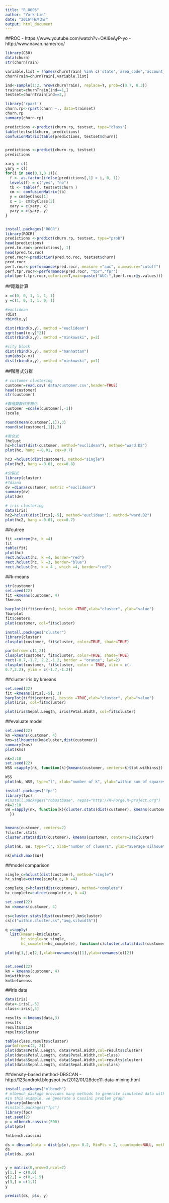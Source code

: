 ```yaml
---
title: "R_0605"
author: "York Lin"
date: "2016年6月3日"
output: html_document
---
```


##ROC
- https://www.youtube.com/watch?v=OAl6eAyP-yo
- http://www.navan.name/roc/

```R
library(C50)
data(churn)
str(churnTrain)

variable.list = !names(churnTrain) %in% c('state','area_code','account_length')
churnTrain=churnTrain[,variable.list]

ind<-sample(1:2, nrow(churnTrain), replace=T, prob=c(0.7, 0.3))
trainset=churnTrain[ind==1,]
testset=churnTrain[ind==2,]

library('rpart')
churn.rp<-rpart(churn ~., data=trainset)
churn.rp
summary(churn.rp)

predictions <-predict(churn.rp, testset, type="class")
table(testset$churn, predictions)
confusionMatrix(table(predictions, testset$churn))


predictions <-predict(churn.rp, testset)
predictions

xary = c()
yary = c()
for(i in seq(0,1,0.1)){
  f <- as.factor(ifelse(predictions[,1] > i, 0, 1))
  levels(f) = c("yes", "no")
  tb <- table(f, testset$churn )
  cm <- confusionMatrix(tb)
  y = cm$byClass[1]
  x = 1- cm$byClass[2]
  xary = c(xary, x)
  yary = c(yary, y)
}


install.packages("ROCR")
library(ROCR)
predictions <-predict(churn.rp, testset, type="prob")
head(predictions)
pred.to.roc<-predictions[, 1]
head(pred.to.roc)
pred.rocr<-prediction(pred.to.roc, testset$churn)
pred.rocr
perf.rocr<-performance(pred.rocr, measure ="auc", x.measure="cutoff")
perf.tpr.rocr<-performance(pred.rocr, "tpr","fpr")
plot(perf.tpr.rocr,colorize=T,main=paste("AUC:",(perf.rocr@y.values)))

```

##距離計算
```R
x =c(0, 0, 1, 1, 1, 1)
y =c(1, 0, 1, 1, 0, 1)

#euclidean
?dist
rbind(x,y)

dist(rbind(x,y), method ="euclidean")
sqrt(sum((x-y)^2))
dist(rbind(x,y), method ="minkowski", p=2)

#city block
dist(rbind(x,y), method ="manhattan")
sum(abs(x-y))
dist(rbind(x,y), method ="minkowski", p=1)
```

##階層式分群
```R
# customer clustering
customer=read.csv('data/customer.csv',header=TRUE)
head(customer)
str(customer)

#數值變數作正規化
customer =scale(customer[,-1])
?scale

round(mean(customer[,1]),3)
round(sd(customer[,1]),3)

#聚合式
?hclust
hc=hclust(dist(customer, method="euclidean"), method="ward.D2")
plot(hc, hang =-0.01, cex=0.7)

hc3 =hclust(dist(customer), method="single")
plot(hc3, hang =-0.01, cex=0.8)

#分裂式
library(cluster)
#?diana
dv =diana(customer, metric ="euclidean")
summary(dv)
plot(dv)

# iris clustering
data(iris)
hc2=hclust(dist(iris[,-5], method="euclidean"), method="ward.D2")
plot(hc2, hang =-0.01, cex=0.7)
```

##cutree
```R
fit =cutree(hc, k =4)
fit
table(fit)
plot(hc)
rect.hclust(hc, k =4, border="red")
rect.hclust(hc, k =3, border="blue")
rect.hclust(hc, k = 4 , which =4, border="red")
```

##k-means
```R
str(customer)
set.seed(22)
fit =kmeans(customer, 4)
?kmeans

barplot(t(fit$centers), beside =TRUE,xlab="cluster", ylab="value")
?barplot
fit$centers
plot(customer, col=fit$cluster)
```


```R
install.packages("cluster")
library(cluster)
clusplot(customer, fit$cluster, color=TRUE, shade=TRUE)

par(mfrow= c(1,2))
clusplot(customer, fit$cluster, color=TRUE, shade=TRUE)
rect(-0.7,-1.7, 2.2,-1.2, border = "orange", lwd=2)
clusplot(customer, fit$cluster, color = TRUE, xlim = c(-
0.7,2.2), ylim = c(-1.7,-1.2))


```

##cluster iris by kmeans
```R
set.seed(22)
fit =kmeans(iris[,-5], 3)
barplot(t(fit$centers), beside =TRUE,xlab="cluster", ylab="value")
plot(iris, col=fit$cluster)

plot(iris$Sepal.Length, iris$Petal.Width, col=fit$cluster)
```


##evaluate model
```R
set.seed(22)
km =kmeans(customer, 4)
kms=silhouette(km$cluster,dist(customer))
summary(kms)
plot(kms)
```

```R
nk=2:10
set.seed(22)
WSS =sapply(nk, function(k){kmeans(customer, centers=k)$tot.withinss})

WSS
plot(nk, WSS, type="l", xlab="number of k", ylab="within sum of squares")
```

```R
install.packages("fpc")
library(fpc)
#install.packages("robustbase", repos="http://R-Forge.R-project.org")
nk=2:10
SW =sapply(nk, function(k){cluster.stats(dist(customer), kmeans(customer, centers=k)$cluster)$avg.silwidth
  })


kmeans(customer, centers=2)
?cluster.stats
cluster.stats(dist(customer), kmeans(customer, centers=2)$cluster)

plot(nk, SW, type="l", xlab="number of clusers", ylab="average silhouette width")

nk[which.max(SW)]
```

##model comparison
```R
single_c=hclust(dist(customer), method="single")
hc_single=cutree(single_c, k =4)

complete_c=hclust(dist(customer), method="complete")
hc_complete=cutree(complete_c, k =4)

set.seed(22)
km =kmeans(customer, 4)

cs=cluster.stats(dist(customer),km$cluster)
cs[c("within.cluster.ss","avg.silwidth")]

q =sapply(
  list(kmeans=km$cluster, 
       hc_single=hc_single, 
       hc_complete=hc_complete), function(c)cluster.stats(dist(customer),c)[c("within.cluster.ss","avg.silwidth")])

plot(q[1,],q[2,],xlab=rownames(q)[1],ylab=rownames(q)[2])


set.seed(22)
km = kmeans(customer, 4)
km$withinss
km$betweenss
```

##iris data
```R
data(iris)
data<-iris[,-5]
class<-iris[,5]

results <-kmeans(data,3)
results
results$size
results$cluster

table(class,results$cluster)
par(mfrow=c(2, 2))
plot(data$Petal.Length, data$Petal.Width,col=results$cluster)
plot(data$Petal.Length, data$Petal.Width,col=class)
plot(data$Sepal.Length, data$Sepal.Width,col=results$cluster)
plot(data$Sepal.Length, data$Sepal.Width,col=class)
```

##density-based method-DBSCAN
- http://123android.blogspot.tw/2012/01/28dec11-data-mining.html
```R
install.packages("mlbench")
# mlbench package provides many methods to generate simulated data with different shapes and sizes.
#In this example, we generate a Cassini problem graph
library(mlbench)
#install.packages("fpc")
library(fpc)
set.seed(2)
p = mlbench.cassini(500)
plot(p$x)

?mlbench.cassini

ds = dbscan(data = dist(p$x),eps= 0.2, MinPts = 2, countmode=NULL, method="dist")
ds
plot(ds, p$x)


y = matrix(0,nrow=3,ncol=2)
y[1,] = c(0,0)
y[2,] = c(0,-1.5)
y[3,] = c(1,1)
y

predict(ds, p$x, y)

```
